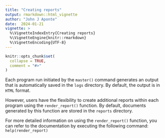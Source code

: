 ```yaml
---
title: "Creating reports"
output: rmarkdown::html_vignette
author: "John J Aponte"
date:  2024-01-21
vignette: >
  %\VignetteIndexEntry{Creating reports}
  %\VignetteEngine{knitr::rmarkdown}
  %\VignetteEncoding{UTF-8}
---
```


```r
knitr::opts_chunk$set(
  collapse = TRUE,
  comment = "#>"
)
```

Each program run initiated by the `master()` command generates an output that is
automatically saved in the `logs` directory. By default, the output is in 
`HTML` format.

However, users have the flexibility to create additional reports within each 
program using the `render_report()` function. By default, documents generated by
this function are stored in the `reports` directory.

For more detailed information on using the `render_report()` 
function, you can refer to the documentation by executing the following command:
`help(render_report)`
